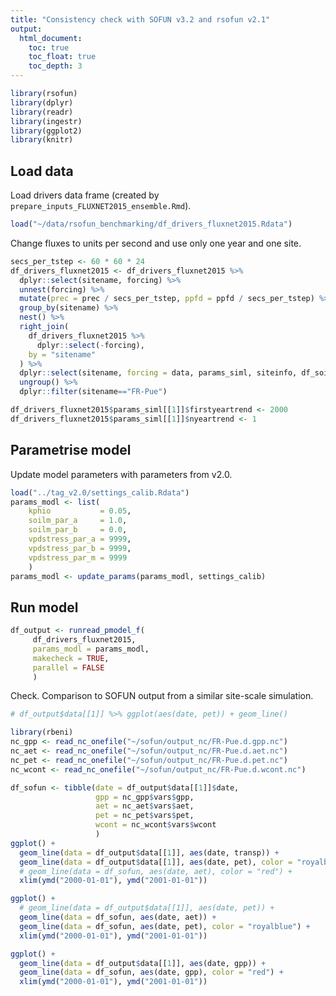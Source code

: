 ```yaml
---
title: "Consistency check with SOFUN v3.2 and rsofun v2.1"
output:
  html_document:
    toc: true
    toc_float: true
    toc_depth: 3
---
```


```r
library(rsofun)
library(dplyr)
library(readr)
library(ingestr)
library(ggplot2)
library(knitr)
```


## Load data

Load drivers data frame (created by `prepare_inputs_FLUXNET2015_ensemble.Rmd`).
```r
load("~/data/rsofun_benchmarking/df_drivers_fluxnet2015.Rdata")
```

Change fluxes to units per second and use only one year and one site.
```r
secs_per_tstep <- 60 * 60 * 24
df_drivers_fluxnet2015 <- df_drivers_fluxnet2015 %>% 
  dplyr::select(sitename, forcing) %>% 
  unnest(forcing) %>% 
  mutate(prec = prec / secs_per_tstep, ppfd = ppfd / secs_per_tstep) %>% 
  group_by(sitename) %>% 
  nest() %>% 
  right_join(
    df_drivers_fluxnet2015 %>% 
      dplyr::select(-forcing),
    by = "sitename"
  ) %>% 
  dplyr::select(sitename, forcing = data, params_siml, siteinfo, df_soiltexture) %>% 
  ungroup() %>% 
  dplyr::filter(sitename=="FR-Pue")

df_drivers_fluxnet2015$params_siml[[1]]$firstyeartrend <- 2000
df_drivers_fluxnet2015$params_siml[[1]]$nyeartrend <- 1
```


## Parametrise model

Update model parameters with parameters from v2.0.
```r
load("../tag_v2.0/settings_calib.Rdata")
params_modl <- list(
	kphio           = 0.05,
	soilm_par_a     = 1.0,
	soilm_par_b     = 0.0,
	vpdstress_par_a = 9999,
	vpdstress_par_b = 9999,
	vpdstress_par_m = 9999
	)
params_modl <- update_params(params_modl, settings_calib)
```


## Run model

```r
df_output <- runread_pmodel_f(
     df_drivers_fluxnet2015,
     params_modl = params_modl, 
     makecheck = TRUE,
     parallel = FALSE
     )
```

Check. Comparison to SOFUN output from a similar site-scale simulation.
```r
# df_output$data[[1]] %>% ggplot(aes(date, pet)) + geom_line()

library(rbeni)
nc_gpp <- read_nc_onefile("~/sofun/output_nc/FR-Pue.d.gpp.nc")
nc_aet <- read_nc_onefile("~/sofun/output_nc/FR-Pue.d.aet.nc")
nc_pet <- read_nc_onefile("~/sofun/output_nc/FR-Pue.d.pet.nc")
nc_wcont <- read_nc_onefile("~/sofun/output_nc/FR-Pue.d.wcont.nc")

df_sofun <- tibble(date = df_output$data[[1]]$date,
                   gpp = nc_gpp$vars$gpp, 
                   aet = nc_aet$vars$aet, 
                   pet = nc_pet$vars$pet, 
                   wcont = nc_wcont$vars$wcont
                   )
ggplot() + 
  geom_line(data = df_output$data[[1]], aes(date, transp)) +
  geom_line(data = df_output$data[[1]], aes(date, pet), color = "royalblue") +
  # geom_line(data = df_sofun, aes(date, aet), color = "red") +
  xlim(ymd("2000-01-01"), ymd("2001-01-01"))

ggplot() + 
  # geom_line(data = df_output$data[[1]], aes(date, pet)) +
  geom_line(data = df_sofun, aes(date, aet)) +
  geom_line(data = df_sofun, aes(date, pet), color = "royalblue") +
  xlim(ymd("2000-01-01"), ymd("2001-01-01"))

ggplot() + 
  geom_line(data = df_output$data[[1]], aes(date, gpp)) +
  geom_line(data = df_sofun, aes(date, gpp), color = "red") +
  xlim(ymd("2000-01-01"), ymd("2001-01-01"))
```

